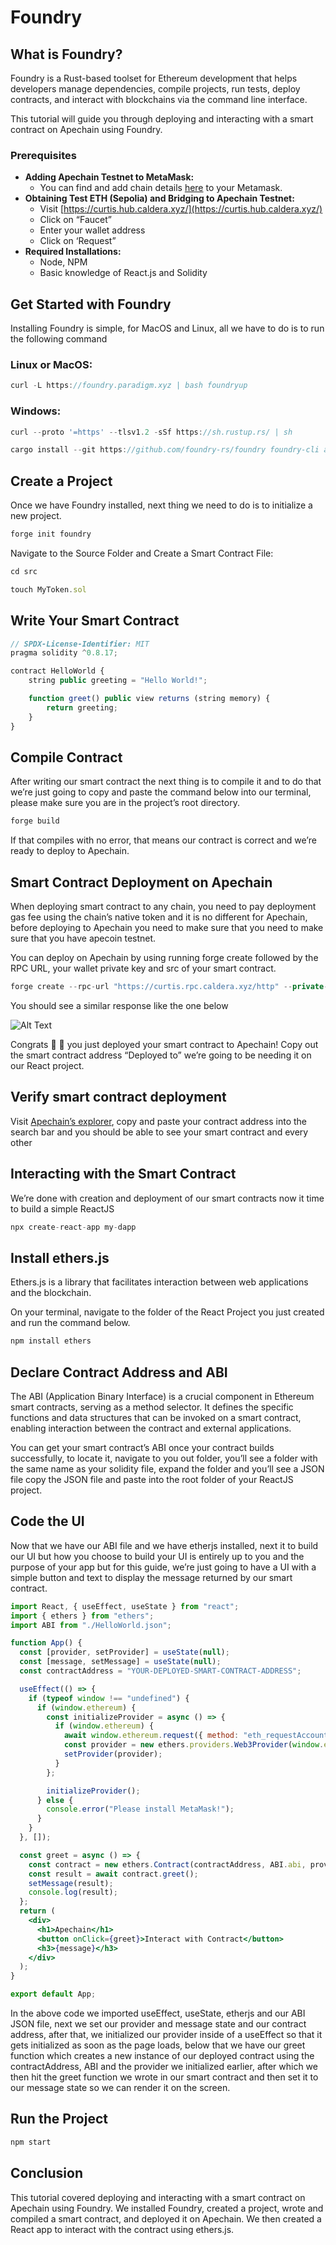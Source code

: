 # Foundry
## What is Foundry?


Foundry is a Rust-based toolset for Ethereum development that helps developers manage dependencies, compile projects, run tests, deploy contracts, and interact with blockchains via the command line interface.

This tutorial will guide you through deploying and interacting with a smart contract on Apechain using Foundry.

### **Prerequisites**

- **Adding Apechain Testnet to MetaMask:**
    - You can find and add chain details [here](https://curtis.hub.caldera.xyz/) to your Metamask.
- **Obtaining Test ETH (Sepolia) and Bridging to Apechain Testnet:**
    - Visit [https://curtis.hub.caldera.xyz/](https://curtis.hub.caldera.xyz/)
    - Click on “Faucet”
    - Enter your wallet address
    - Click on ‘Request”
- **Required Installations:**
    - Node, NPM
    - Basic knowledge of React.js and Solidity

## Get Started with Foundry

Installing Foundry is simple, for MacOS and Linux, all we have to do is to run the following command

### **Linux or MacOS:**

```jsx
curl -L https://foundry.paradigm.xyz | bash foundryup
```

### Windows:

```jsx
curl --proto '=https' --tlsv1.2 -sSf https://sh.rustup.rs/ | sh

cargo install --git https://github.com/foundry-rs/foundry foundry-cli anvil --bins --locked
```

## **Create a Project**

Once we have Foundry installed, next thing we need to do is to initialize a new project.

```jsx
forge init foundry
```

Navigate to the Source Folder and Create a Smart Contract File:

```jsx
cd src

touch MyToken.sol
```

## **Write Your Smart Contract**

```jsx
// SPDX-License-Identifier: MIT
pragma solidity ^0.8.17;

contract HelloWorld {
    string public greeting = "Hello World!";

    function greet() public view returns (string memory) {
        return greeting;
    }
}
```

## **Compile Contract**

After writing our smart contract the next thing is to compile it and to do that we’re just going to copy and paste the command below into our terminal, please make sure you are in the project’s root directory.

```jsx
forge build
```

If that compiles with no error, that means our contract is correct and we’re ready to deploy to Apechain.

## **Smart Contract Deployment on Apechain**

When deploying smart contract to any chain, you need to pay deployment gas fee using the chain’s native token and it is no different for Apechain, before deploying to Apechain you need to make sure that you need to make sure that you have apecoin testnet.

You can deploy on Apechain by using running forge create followed by the RPC URL, your wallet private key and src of your smart contract.

```jsx
forge create --rpc-url "https://curtis.rpc.caldera.xyz/http" --private-key `your-private-key` FileName.sol:ContractName
```

You should see a similar response like the one below

![Alt Text](../../images/foundry-terminal.png)

Congrats 🎉 🎊  you just deployed your smart contract to Apechain! Copy out the smart contract address “Deployed to” we’re going to be needing it on our React project.

## **Verify smart contract deployment**

Visit [Apechain’s explorer](https://curtis.explorer.caldera.xyz/), copy and paste your contract address into the search bar and you should be able to see your smart contract and every other

## Interacting with the Smart Contract

We’re done with creation and deployment of our smart contracts now it time to build a simple ReactJS 

```jsx
npx create-react-app my-dapp
```

## **Install ethers.js**

Ethers.js is a library that facilitates interaction between web applications and the blockchain.

On your terminal, navigate to the folder of the React Project you just created and run the command below.

```jsx
npm install ethers
```

## **Declare Contract Address and ABI**

The ABI (Application Binary Interface) is a crucial component in Ethereum smart contracts, serving as a method selector. It defines the specific functions and data structures that can be invoked on a smart contract, enabling interaction between the contract and external applications.

You can get your smart contract’s ABI once your contract builds successfully, to locate it, navigate to you out folder, you’ll see a folder with the same name as your solidity file, expand the folder and you’ll see a JSON file copy the JSON file and paste into the root folder of your ReactJS project.

## **Code the UI**

Now that we have our ABI file and we have etherjs installed, next it to build our UI but how you choose to build your UI is entirely up to you and the purpose of your app but for this guide, we’re just going to have a UI with a simple button and text to display the message returned by our smart contract.

```jsx
import React, { useEffect, useState } from "react";
import { ethers } from "ethers";
import ABI from "./HelloWorld.json";

function App() {
  const [provider, setProvider] = useState(null);
  const [message, setMessage] = useState(null);
  const contractAddress = "YOUR-DEPLOYED-SMART-CONTRACT-ADDRESS";

  useEffect(() => {
    if (typeof window !== "undefined") {
      if (window.ethereum) {
        const initializeProvider = async () => {
          if (window.ethereum) {
            await window.ethereum.request({ method: "eth_requestAccounts" });
            const provider = new ethers.providers.Web3Provider(window.ethereum);
            setProvider(provider);
          }
        };

        initializeProvider();
      } else {
        console.error("Please install MetaMask!");
      }
    }
  }, []);

  const greet = async () => {
    const contract = new ethers.Contract(contractAddress, ABI.abi, provider);
    const result = await contract.greet();
    setMessage(result);
    console.log(result);
  };
  return (
    <div>
      <h1>Apechain</h1>
      <button onClick={greet}>Interact with Contract</button>
      <h3>{message}</h3>
    </div>
  );
}

export default App;
```

In the above code we imported useEffect, useState, etherjs and our ABI JSON file, next we set our provider and message state and our contract address, after that, we initialized our provider inside of a useEffect so that it gets initialized as soon as the page loads, below that we have our greet function which creates a new instance of our deployed contract using the contractAddress, ABI and the provider we initialized earlier, after which we then hit the greet function we wrote in our smart contract and then set it to our message state so we can render it on the screen.

## **Run the Project**

```jsx
npm start
```

## **Conclusion**

This tutorial covered deploying and interacting with a smart contract on Apechain using Foundry. We installed Foundry, created a project, wrote and compiled a smart contract, and deployed it on Apechain. We then created a React app to interact with the contract using ethers.js.

